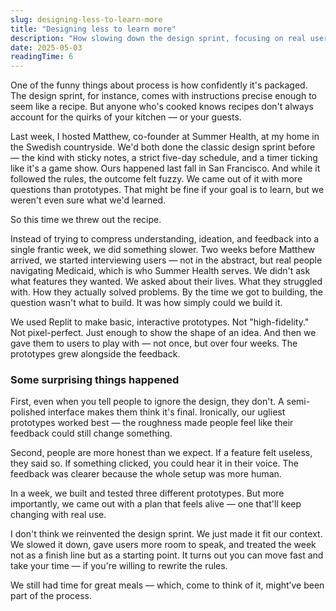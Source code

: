 ```yaml
---
slug: designing-less-to-learn-more
title: "Designing less to learn more"
description: "How slowing down the design sprint, focusing on real user feedback, and embracing rough prototypes led to deeper learning and better outcomes."
date: 2025-05-03
readingTime: 6
---
```



One of the funny things about process is how confidently it's packaged. The design sprint, for instance, comes with instructions precise enough to seem like a recipe. But anyone who's cooked knows recipes don't always account for the quirks of your kitchen — or your guests.

Last week, I hosted Matthew, co-founder at Summer Health, at my home in the Swedish countryside. We'd both done the classic design sprint before — the kind with sticky notes, a strict five-day schedule, and a timer ticking like it's a game show. Ours happened last fall in San Francisco. And while it followed the rules, the outcome felt fuzzy. We came out of it with more questions than prototypes. That might be fine if your goal is to learn, but we weren't even sure what we'd learned.

So this time we threw out the recipe.

Instead of trying to compress understanding, ideation, and feedback into a single frantic week, we did something slower. Two weeks before Matthew arrived, we started interviewing users — not in the abstract, but real people navigating Medicaid, which is who Summer Health serves. We didn't ask what features they wanted. We asked about their lives. What they struggled with. How they actually solved problems. By the time we got to building, the question wasn't what to build. It was how simply could we build it.

We used Replit to make basic, interactive prototypes. Not "high-fidelity." Not pixel-perfect. Just enough to show the shape of an idea. And then we gave them to users to play with — not once, but over four weeks. The prototypes grew alongside the feedback.

### Some surprising things happened

First, even when you tell people to ignore the design, they don't. A semi-polished interface makes them think it's final. Ironically, our ugliest prototypes worked best — the roughness made people feel like their feedback could still change something.

Second, people are more honest than we expect. If a feature felt useless, they said so. If something clicked, you could hear it in their voice. The feedback was clearer because the whole setup was more human.

In a week, we built and tested three different prototypes. But more importantly, we came out with a plan that feels alive — one that'll keep changing with real use.

I don't think we reinvented the design sprint. We just made it fit our context. We slowed it down, gave users more room to speak, and treated the week not as a finish line but as a starting point. It turns out you can move fast and take your time — if you're willing to rewrite the rules. 

We still had time for great meals — which, come to think of it, might’ve been part of the process.

<OptimizedImage 
  src="/images/articles/IMG_0605.jpeg" 
  alt="" 
  width={1024}
  height={768}
/>